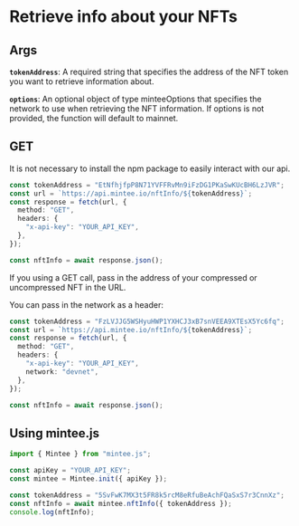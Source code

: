 # Retrieve info about your NFTs

## Args

**`tokenAddress`**:
A required string that specifies the address of the NFT token you want to retrieve information about.

**`options`**: An optional object of type minteeOptions that specifies the network to use when retrieving the NFT information. If options is not provided, the function will default to mainnet.

## GET

It is not necessary to install the npm package to easily interact with our api.

```typescript {6} copy
const tokenAddress = "EtNfhjfpP8N71YVFFRvMn9iFzDG1PKaSwKUcBH6LzJVR";
const url = `https://api.mintee.io/nftInfo/${tokenAddress}`;
const response = fetch(url, {
  method: "GET",
  headers: {
    "x-api-key": "YOUR_API_KEY",
  },
});

const nftInfo = await response.json();
```

If you using a GET call, pass in the address of your compressed or uncompressed NFT in the URL.

You can pass in the network as a header:

```typescript {7} copy
const tokenAddress = "FzLVJJG5WSHyuHWP1YXHCJ3xB7snVEEA9XTEsX5Yc6fq";
const url = `https://api.mintee.io/nftInfo/${tokenAddress}`;
const response = fetch(url, {
  method: "GET",
  headers: {
    "x-api-key": "YOUR_API_KEY",
    network: "devnet",
  },
});

const nftInfo = await response.json();
```

## Using mintee.js

```typescript filename="typescript" {4} copy
import { Mintee } from "mintee.js";

const apiKey = "YOUR_API_KEY";
const mintee = Mintee.init({ apiKey });

const tokenAddress = "5SvFwK7MX3t5FR8k5rcM8eRfuBeAchFQaSxS7r3CnnXz";
const nftInfo = await mintee.nftInfo({ tokenAddress });
console.log(nftInfo);
```
